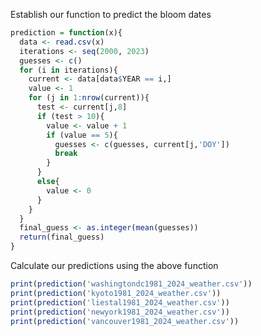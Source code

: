 Establish our function to predict the bloom dates
```{r}
prediction = function(x){
  data <- read.csv(x)
  iterations <- seq(2000, 2023)
  guesses <- c()
  for (i in iterations){
    current <- data[data$YEAR == i,]
    value <- 1
    for (j in 1:nrow(current)){
      test <- current[j,8]
      if (test > 10){
        value <- value + 1
        if (value == 5){
          guesses <- c(guesses, current[j,'DOY'])
          break
        }
      }
      else{
        value <- 0
      }
    }
  }
  final_guess <- as.integer(mean(guesses))
  return(final_guess)
}
```

Calculate our predictions using the above function
```{r}
print(prediction('washingtondc1981_2024_weather.csv'))
print(prediction('kyoto1981_2024_weather.csv'))
print(prediction('liestal1981_2024_weather.csv'))
print(prediction('newyork1981_2024_weather.csv'))
print(prediction('vancouver1981_2024_weather.csv'))
```
